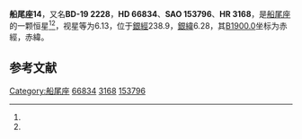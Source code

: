 {{Starbox begin
| name = 船尾座14
}}
{{Starbox observe
| epoch = [[J2000.0|J2000.0]]
| constell = [[船尾座|船尾座]]<ref name=SIMBAD>{{cite web
 | url=http://simbad.u-strasbg.fr/simbad/sim-id?Ident=HR+3168
 | title =Pulsating variable Star
 | publisher=Centre de Données astronomiques de Strasbourg
 | work=SIMBAD
 | accessdate=2012-07-13}}</ref><ref name=DATA>{{cite web
 | url=http://vizier.u-strasbg.fr/viz-bin/VizieR-5?-out.add=.&-source=5050&-corr=PK=HR&-out.max=9999&HR=3168
 | title=VizieR Detailed Page
 | accessdate=2012-07-13
 | archive-date=2016-03-05
 | archive-url=https://web.archive.org/web/20160305212346/http://vizier.u-strasbg.fr/viz-bin/VizieR-5?-out.add=.&-source=5050&-corr=PK=HR&-out.max=9999&HR=3168
 }}</ref>
| 星官 = 
| ra = {{RA|8|4|41.5}}<ref name=SIMBAD /><ref name=DATA />
| dec = {{DEC|-19|43|41}}<ref name=SIMBAD /><ref name=DATA />
| appmag_v = 6.13<ref name=SIMBAD /><ref name=DATA />
}}
{{Starbox character
| class = B3III<ref name=SIMBAD /><ref name=DATA />
| b-v = -0.16<ref name=SIMBAD /><ref name=DATA />
| u-b = -0.72<ref name=SIMBAD /><ref name=DATA />
| r-i = <ref name=SIMBAD /><ref name=DATA />
| variable = 
}}
{{Starbox astrometry
| radial_v = -0.72
| prop_mo_ra = 14
| parallax = 
| p_error = 
}}
{{Starbox catalog
| names =BD-19 2228，[[SAO星表|SAO]] 153796，[[HD星表|HD]] 66834，[[HR星表|HR]] 3168}}
{{Starbox reference |Simbad=HR+3168}}
{{Starbox end}}

'''船尾座14'''，又名'''BD-19 2228'''，'''HD 66834'''、'''SAO 153796'''、'''HR 3168'''，是[[船尾座|船尾座]]的一颗恒星<ref name=SIMBAD /><ref name=DATA />，视星等为6.13，位于[[銀道座標系|銀經]]238.9，[[銀道座標系|銀緯]]6.28，其[[B1900.0|B1900.0]]坐标为赤經{{RA|8|0|15}}，赤緯{{DEC|-19|6.28|40}}。

== 参考文献 ==
{{reflist}}

{{star-stub}}

{{船尾座恒星}}
{{星官|弧矢|9|32}}
[[Category:船尾座|Category:船尾座]]
[[Category:HD和HDE天體|66834]]
[[Category:HR天體|3168]]
[[Category:SAO天體|153796]]